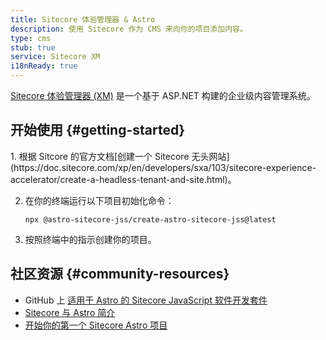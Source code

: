 ```yaml
---
title: Sitecore 体验管理器 & Astro
description: 使用 Sitecore 作为 CMS 来向你的项目添加内容。
type: cms
stub: true
service: Sitecore XM
i18nReady: true
---
```


[Sitecore 体验管理器 (XM)](https://www.sitecore.com/products/experience-manager) 是一个基于 ASP.NET 构建的企业级内容管理系统。

## 开始使用 \{#getting-started\}

<Steps>
1. 根据 Sitcore 的官方文档[创建一个 Sitecore 无头网站](https://doc.sitecore.com/xp/en/developers/sxa/103/sitecore-experience-accelerator/create-a-headless-tenant-and-site.html)。

2. 在你的终端运行以下项目初始化命令： 
    ```shell
    npx @astro-sitecore-jss/create-astro-sitecore-jss@latest
    ```

3. 按照终端中的指示创建你的项目。
</Steps>

## 社区资源 \{#community-resources\}

- GitHub 上 [适用于 Astro 的 Sitecore JavaScript 软件开发套件](https://github.com/exdst/jss-astro-public)
- [Sitecore 与 Astro 简介](https://exdst.com/posts/20231002-sitecore-astro)
- [开始你的第一个 Sitecore Astro 项目](https://exdst.com/posts/20240103-first-sitecore-astro-project)
